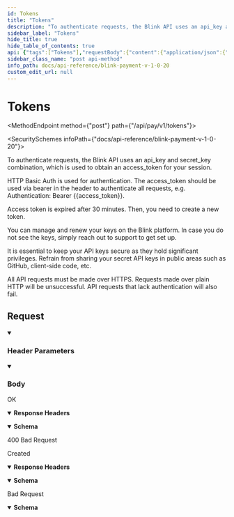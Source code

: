 ```yaml
---
id: Tokens
title: "Tokens"
description: "To authenticate requests, the Blink API uses an api_key and secret_key combination, which is used to obtain an access_token for your session."
sidebar_label: "Tokens"
hide_title: true
hide_table_of_contents: true
api: {"tags":["Tokens"],"requestBody":{"content":{"application/json":{"schema":{"type":"object","x-examples":{"Example 1":{"api_key":"{{api_key}}","secret_key":"{{secret_key}}","payment_api_status":true,"send_blink_receipt":true,"address_postcode_required":true,"enable_moto_payments":true,"card_layout":"single-line"}},"properties":{"api_key":{"type":"string","description":"256 alpha numeric, obtained through the Blink platform. \n"},"secret_key":{"type":"string","description":"256 alpha numeric, obtained through the Blink platform. \n"},"payment_api_status":{"type":"boolean","description":"To enable payment API , value should be set to true. This field is optional. If not passed, default value is true.\n\n- true\n- false\n"},"send_blink_receipt":{"type":"boolean","description":"To enable Blink receipt feature after any transaction , value should be set to true. This field is optional. If not passed, default value is false.\n\n- true\n- false"},"address_postcode_required":{"type":"boolean","description":"To fetch address and postcode details of any user for any transaction , value should be set to true. This field is optional. If not passed, default value is false.\n\n- true\n- false"},"enable_moto_payments":{"type":"boolean","description":"To enable MOTO payment feature for any transaction , value should be set to true. This field is optional. If not passed, default value is false.\n\n- true\n- false"}},"required":["api_key","secret_key"]},"examples":{"Example 1":{"value":{"api_key":"49f98f211008be298aaa244...","secret_key":"44b51da04a1ff0caa73afd...","payment_api_status":true,"send_blink_receipt":true,"address_postcode_required":true,"enable_moto_payments":true}}}},"application/xml":{"schema":{"type":"object","properties":{}}}},"description":""},"responses":{"200":{"description":"OK","headers":{},"content":{"application/json":{"schema":{"type":"object","x-examples":{"Example 1":{"access_token":"eyJ0eXAiOiJKV1QiLCJhbGciOiJIUzI1NiJ9.eyJtZXJjaGFudF9pZCI6NDM5OCwic2VjcmV0X2tleSI6IjYzMTBlNDhiZGQwZTQzODE0NTlhNjJiNDZkMmM0ZmQ2ZThhYjY1YTJhNGQ1MjA1YzZjM2RkZWJmYmJhZWJiZjgiLCJleHAiOjE2OTE1NzYyNDJ9.2x7nhth9SBKN_9rGCXppGO5Soqbf8PvJS_4MEAQP4Kk","expired_on":"2023-08-09T11:17:22Z","payment_types":["credit-card","open-banking"],"currency":"GBP","payment_api_status":true,"send_blink_receipt":true,"enable_moto_payments":true,"address_postcode_required":true}},"properties":{"access_token":{"type":"string"},"expired_on":{"type":"string"},"payment_types":{"type":"array","items":{"type":"string"}},"currency":{"type":"string"},"payment_api_status":{"type":"boolean"},"send_blink_receipt":{"type":"boolean"},"address_postcode_required":{"type":"boolean"},"enable_moto_payments":{"type":"boolean"}}},"examples":{"example-0":{"summary":"400 Bad Request","value":{"access_token":"eyJ0eXAiOiJKV1QiLCJhbG...","expired_on":"2023-01-01T12:00:00Z","payment_types":["credit-card","open-banking","direct-debit"],"currency":"GBP","payment_api_status":true,"send_blink_receipt":true,"address_postcode_required":true,"enable_moto_payments":true}}}}}},"201":{"description":"Created","headers":{},"content":{"application/json":{"schema":{"type":"object","properties":{"access_token":{"type":"string"},"expired_on":{"type":"string"},"payment_types":{"type":"array","items":{"type":"string"}},"currency":{"type":"string"},"payment_api_status":{"type":"boolean"},"send_blink_receipt":{"type":"boolean"},"address_postcode_required":{"type":"boolean"},"enable_moto_payments":{"type":"boolean"}},"x-examples":{"Example 1":{"access_token":"eyJ0eXAiOiJKV1QiLCJhbG...","expired_on":"2023-01-01T12:00:00Z","payment_types":["credit-card","open-banking","direct-debit"],"currency":"GBP","payment_api_status":true,"send_blink_receipt":true,"address_postcode_required":true,"enable_moto_payments":true}}},"example":{"access_token":"eyJ0eXAiOiJKV1QiLCJhbGciOiJIUzI1NiJ9.eyJtZXJjaGFudF9pZCI6NDM5OCwic2VjcmV0X2tleSI6IjYzMTBlNDhiZGQwZTQzODE0NTlhNjJiNDZkMmM0ZmQ2ZThhYjY1YTJhNGQ1MjA1YzZjM2RkZWJmYmJhZWJiZjgiLCJleHAiOjE2OTE1NzYyNDJ9.2x7nhth9SBKN_9rGCXppGO5Soqbf8PvJS_4MEAQP4Kk","expired_on":"2023-08-09T11:17:22Z","payment_types":["credit-card","open-banking"],"currency":"GBP","payment_api_status":true,"send_blink_receipt":true,"enable_moto_payments":true,"address_postcode_required":true}}}},"400":{"description":"Bad Request","content":{"application/json":{"schema":{"type":"object","properties":{"access_token":{"type":"string"},"expired_on":{"type":"string"},"payment_types":{"type":"array","items":{"type":"string"}},"currency":{"type":"string"},"send_blink_receipt":{"type":"string"}},"x-examples":{"Example 1":{"access_token":"ffaabb123456789012ffaabb123456789012...","expired_on":"2023-02-15T07:19:27Z","payment_types":["credit-card","open-banking","direct-debit"],"currency":"GBP","send_blink_receipt":"No"}}}}}}},"description":"To authenticate requests, the Blink API uses an api_key and secret_key combination, which is used to obtain an access_token for your session.\n\nHTTP Basic Auth is used for authentication. The access_token should be used via bearer in the header to authenticate all requests, e.g. Authentication: Bearer {{access_token}}.\n\nAccess token is expired after 30 minutes. Then, you need to create a new token.\n\nYou can manage and renew your keys on the Blink platform. In case you do not see the keys, simply reach out to support to get set up.\n\nIt is essential to keep your API keys secure as they hold significant privileges. Refrain from sharing your secret API keys in public areas such as GitHub, client-side code, etc.\n\nAll API requests must be made over HTTPS. Requests made over plain HTTP will be unsuccessful. API requests that lack authentication will also fail.","parameters":[{"schema":{"type":"string"},"in":"header","name":"Content-Type","description":"application/json"}],"operationId":"Tokens","method":"post","path":"/api/pay/v1/Tokens","servers":[{"url":"https://secure.blinkpayment.co.uk"},{"url":"https://gateway2.blinkpayment.co.uk"}],"jsonRequestBodyExample":{"api_key":"string","secret_key":"string","payment_api_status":true,"send_blink_receipt":true,"address_postcode_required":true,"enable_moto_payments":true},"info":{"title":"Blink Payment v1.0.20","description":"Blink Payment API Docs","version":"1.0.0","contact":{"name":"Blink Payment","email":"developers@blinkpayment.co.uk","url":"blinkpayment.co.uk"},"license":{"name":"MIT License","url":"https://opensource.org/licenses/MIT"}},"postman":{"name":"Tokens","description":{"content":"To authenticate requests, the Blink API uses an api_key and secret_key combination, which is used to obtain an access_token for your session.\n\nHTTP Basic Auth is used for authentication. The access_token should be used via bearer in the header to authenticate all requests, e.g. Authentication: Bearer {{access_token}}.\n\nAccess token is expired after 30 minutes. Then, you need to create a new token.\n\nYou can manage and renew your keys on the Blink platform. In case you do not see the keys, simply reach out to support to get set up.\n\nIt is essential to keep your API keys secure as they hold significant privileges. Refrain from sharing your secret API keys in public areas such as GitHub, client-side code, etc.\n\nAll API requests must be made over HTTPS. Requests made over plain HTTP will be unsuccessful. API requests that lack authentication will also fail.","type":"text/plain"},"url":{"path":["api","pay","v1","Tokens"],"host":["{{baseUrl}}"],"query":[],"variable":[]},"header":[{"key":"Content-Type","value":"application/json"},{"key":"Accept","value":"application/json"}],"method":"POST","body":{"mode":"raw","raw":"\"\"","options":{"raw":{"language":"json"}}}}}
sidebar_class_name: "post api-method"
info_path: docs/api-reference/blink-payment-v-1-0-20
custom_edit_url: null
---
```



<h1 className={"openapi__heading"}>Tokens</h1>

<MethodEndpoint method={"post"} path={"/api/pay/v1/tokens"}></MethodEndpoint>

<SecuritySchemes infoPath={"docs/api-reference/blink-payment-v-1-0-20"}></SecuritySchemes>



To authenticate requests, the Blink API uses an api_key and secret_key combination, which is used to obtain an access_token for your session.

HTTP Basic Auth is used for authentication. The access_token should be used via bearer in the header to authenticate all requests, e.g. Authentication: Bearer {{access_token}}.

Access token is expired after 30 minutes. Then, you need to create a new token.

You can manage and renew your keys on the Blink platform. In case you do not see the keys, simply reach out to support to get set up.

It is essential to keep your API keys secure as they hold significant privileges. Refrain from sharing your secret API keys in public areas such as GitHub, client-side code, etc.

All API requests must be made over HTTPS. Requests made over plain HTTP will be unsuccessful. API requests that lack authentication will also fail.

## Request

<details style={{"marginBottom":"1rem"}} className={"openapi-markdown__details"} data-collapsed={false} open={true}><summary style={{}}><h3 className={"openapi-markdown__details-summary-header-params"}>Header Parameters</h3></summary><div><ul><ParamsItem className={"paramsItem"} param={{"schema":{"type":"string"},"in":"header","name":"Content-Type","description":"application/json"}}></ParamsItem></ul></div></details><MimeTabs className={"openapi-tabs__mime"} schemaType={"request"}><TabItem label={"application/json"} value={"application/json"}><details style={{}} className={"openapi-markdown__details mime"} data-collapsed={false} open={true}><summary style={{}} className={"openapi-markdown__details-summary-mime"}><h3 className={"openapi-markdown__details-summary-header-body"}>Body</h3></summary><div style={{"textAlign":"left","marginLeft":"1rem"}}></div><ul style={{"marginLeft":"1rem"}}><SchemaItem collapsible={false} name={"api_key"} required={true} schemaName={"string"} qualifierMessage={undefined} schema={{"type":"string","description":"256 alpha numeric, obtained through the Blink platform. \n"}}></SchemaItem><SchemaItem collapsible={false} name={"secret_key"} required={true} schemaName={"string"} qualifierMessage={undefined} schema={{"type":"string","description":"256 alpha numeric, obtained through the Blink platform. \n"}}></SchemaItem><SchemaItem collapsible={false} name={"payment_api_status"} required={false} schemaName={"boolean"} qualifierMessage={undefined} schema={{"type":"boolean","description":"To enable payment API , value should be set to true. This field is optional. If not passed, default value is true.\n\n- true\n- false\n"}}></SchemaItem><SchemaItem collapsible={false} name={"send_blink_receipt"} required={false} schemaName={"boolean"} qualifierMessage={undefined} schema={{"type":"boolean","description":"To enable Blink receipt feature after any transaction , value should be set to true. This field is optional. If not passed, default value is false.\n\n- true\n- false"}}></SchemaItem><SchemaItem collapsible={false} name={"address_postcode_required"} required={false} schemaName={"boolean"} qualifierMessage={undefined} schema={{"type":"boolean","description":"To fetch address and postcode details of any user for any transaction , value should be set to true. This field is optional. If not passed, default value is false.\n\n- true\n- false"}}></SchemaItem><SchemaItem collapsible={false} name={"enable_moto_payments"} required={false} schemaName={"boolean"} qualifierMessage={undefined} schema={{"type":"boolean","description":"To enable MOTO payment feature for any transaction , value should be set to true. This field is optional. If not passed, default value is false.\n\n- true\n- false"}}></SchemaItem></ul></details></TabItem></MimeTabs><div><div><ApiTabs><TabItem label={"200"} value={"200"}><div>

OK

</div><details style={{"textAlign":"left","marginBottom":"1rem"}} className={"openapi-markdown__details"} data-collaposed={true} open={false}><summary style={{}}><strong>Response Headers</strong></summary><ul style={{"marginLeft":"1rem"}}></ul></details><div><MimeTabs className={"openapi-tabs__mime"} schemaType={"response"}><TabItem label={"application/json"} value={"application/json"}><SchemaTabs className={"openapi-tabs__schema"}><TabItem label={"Schema"} value={"Schema"}><details style={{}} className={"openapi-markdown__details response"} data-collapsed={false} open={true}><summary style={{}} className={"openapi-markdown__details-summary-response"}><strong>Schema</strong></summary><div style={{"textAlign":"left","marginLeft":"1rem"}}></div><ul style={{"marginLeft":"1rem"}}><SchemaItem collapsible={false} name={"access_token"} required={false} schemaName={"string"} qualifierMessage={undefined} schema={{"type":"string"}}></SchemaItem><SchemaItem collapsible={false} name={"expired_on"} required={false} schemaName={"string"} qualifierMessage={undefined} schema={{"type":"string"}}></SchemaItem><SchemaItem collapsible={false} name={"payment_types"} required={false} schemaName={"string[]"} qualifierMessage={undefined} schema={{"type":"array","items":{"type":"string"}}}></SchemaItem><SchemaItem collapsible={false} name={"currency"} required={false} schemaName={"string"} qualifierMessage={undefined} schema={{"type":"string"}}></SchemaItem><SchemaItem collapsible={false} name={"payment_api_status"} required={false} schemaName={"boolean"} qualifierMessage={undefined} schema={{"type":"boolean"}}></SchemaItem><SchemaItem collapsible={false} name={"send_blink_receipt"} required={false} schemaName={"boolean"} qualifierMessage={undefined} schema={{"type":"boolean"}}></SchemaItem><SchemaItem collapsible={false} name={"address_postcode_required"} required={false} schemaName={"boolean"} qualifierMessage={undefined} schema={{"type":"boolean"}}></SchemaItem><SchemaItem collapsible={false} name={"enable_moto_payments"} required={false} schemaName={"boolean"} qualifierMessage={undefined} schema={{"type":"boolean"}}></SchemaItem></ul></details></TabItem><TabItem label={"Example (from schema)"} value={"Example (from schema)"}><ResponseSamples responseExample={"{\n  \"access_token\": \"string\",\n  \"expired_on\": \"string\",\n  \"payment_types\": [\n    \"string\"\n  ],\n  \"currency\": \"string\",\n  \"payment_api_status\": true,\n  \"send_blink_receipt\": true,\n  \"address_postcode_required\": true,\n  \"enable_moto_payments\": true\n}"} language={"json"}></ResponseSamples></TabItem><TabItem label={"example-0"} value={"example-0"}><p> 400 Bad Request</p><ResponseSamples responseExample={"{\n  \"access_token\": \"eyJ0eXAiOiJKV1QiLCJhbG...\",\n  \"expired_on\": \"2023-01-01T12:00:00Z\",\n  \"payment_types\": [\n    \"credit-card\",\n    \"open-banking\",\n    \"direct-debit\"\n  ],\n  \"currency\": \"GBP\",\n  \"payment_api_status\": true,\n  \"send_blink_receipt\": true,\n  \"address_postcode_required\": true,\n  \"enable_moto_payments\": true\n}"} language={"json"}></ResponseSamples></TabItem></SchemaTabs></TabItem></MimeTabs></div></TabItem><TabItem label={"201"} value={"201"}><div>

Created

</div><details style={{"textAlign":"left","marginBottom":"1rem"}} className={"openapi-markdown__details"} data-collaposed={true} open={false}><summary style={{}}><strong>Response Headers</strong></summary><ul style={{"marginLeft":"1rem"}}></ul></details><div><MimeTabs className={"openapi-tabs__mime"} schemaType={"response"}><TabItem label={"application/json"} value={"application/json"}><SchemaTabs className={"openapi-tabs__schema"}><TabItem label={"Schema"} value={"Schema"}><details style={{}} className={"openapi-markdown__details response"} data-collapsed={false} open={true}><summary style={{}} className={"openapi-markdown__details-summary-response"}><strong>Schema</strong></summary><div style={{"textAlign":"left","marginLeft":"1rem"}}></div><ul style={{"marginLeft":"1rem"}}><SchemaItem collapsible={false} name={"access_token"} required={false} schemaName={"string"} qualifierMessage={undefined} schema={{"type":"string"}}></SchemaItem><SchemaItem collapsible={false} name={"expired_on"} required={false} schemaName={"string"} qualifierMessage={undefined} schema={{"type":"string"}}></SchemaItem><SchemaItem collapsible={false} name={"payment_types"} required={false} schemaName={"string[]"} qualifierMessage={undefined} schema={{"type":"array","items":{"type":"string"}}}></SchemaItem><SchemaItem collapsible={false} name={"currency"} required={false} schemaName={"string"} qualifierMessage={undefined} schema={{"type":"string"}}></SchemaItem><SchemaItem collapsible={false} name={"payment_api_status"} required={false} schemaName={"boolean"} qualifierMessage={undefined} schema={{"type":"boolean"}}></SchemaItem><SchemaItem collapsible={false} name={"send_blink_receipt"} required={false} schemaName={"boolean"} qualifierMessage={undefined} schema={{"type":"boolean"}}></SchemaItem><SchemaItem collapsible={false} name={"address_postcode_required"} required={false} schemaName={"boolean"} qualifierMessage={undefined} schema={{"type":"boolean"}}></SchemaItem><SchemaItem collapsible={false} name={"enable_moto_payments"} required={false} schemaName={"boolean"} qualifierMessage={undefined} schema={{"type":"boolean"}}></SchemaItem></ul></details></TabItem><TabItem label={"Example (from schema)"} value={"Example (from schema)"}><ResponseSamples responseExample={"{\n  \"access_token\": \"string\",\n  \"expired_on\": \"string\",\n  \"payment_types\": [\n    \"string\"\n  ],\n  \"currency\": \"string\",\n  \"payment_api_status\": true,\n  \"send_blink_receipt\": true,\n  \"address_postcode_required\": true,\n  \"enable_moto_payments\": true\n}"} language={"json"}></ResponseSamples></TabItem><TabItem label={"Example"} value={"Example"}><ResponseSamples responseExample={"{\n  \"access_token\": \"eyJ0eXAiOiJKV1QiLCJhbGciOiJIUzI1NiJ9.eyJtZXJjaGFudF9pZCI6NDM5OCwic2VjcmV0X2tleSI6IjYzMTBlNDhiZGQwZTQzODE0NTlhNjJiNDZkMmM0ZmQ2ZThhYjY1YTJhNGQ1MjA1YzZjM2RkZWJmYmJhZWJiZjgiLCJleHAiOjE2OTE1NzYyNDJ9.2x7nhth9SBKN_9rGCXppGO5Soqbf8PvJS_4MEAQP4Kk\",\n  \"expired_on\": \"2023-08-09T11:17:22Z\",\n  \"payment_types\": [\n    \"credit-card\",\n    \"open-banking\"\n  ],\n  \"currency\": \"GBP\",\n  \"payment_api_status\": true,\n  \"send_blink_receipt\": true,\n  \"enable_moto_payments\": true,\n  \"address_postcode_required\": true\n}"} language={"json"}></ResponseSamples></TabItem></SchemaTabs></TabItem></MimeTabs></div></TabItem><TabItem label={"400"} value={"400"}><div>

Bad Request

</div><div><MimeTabs className={"openapi-tabs__mime"} schemaType={"response"}><TabItem label={"application/json"} value={"application/json"}><SchemaTabs className={"openapi-tabs__schema"}><TabItem label={"Schema"} value={"Schema"}><details style={{}} className={"openapi-markdown__details response"} data-collapsed={false} open={true}><summary style={{}} className={"openapi-markdown__details-summary-response"}><strong>Schema</strong></summary><div style={{"textAlign":"left","marginLeft":"1rem"}}></div><ul style={{"marginLeft":"1rem"}}><SchemaItem collapsible={false} name={"access_token"} required={false} schemaName={"string"} qualifierMessage={undefined} schema={{"type":"string"}}></SchemaItem><SchemaItem collapsible={false} name={"expired_on"} required={false} schemaName={"string"} qualifierMessage={undefined} schema={{"type":"string"}}></SchemaItem><SchemaItem collapsible={false} name={"payment_types"} required={false} schemaName={"string[]"} qualifierMessage={undefined} schema={{"type":"array","items":{"type":"string"}}}></SchemaItem><SchemaItem collapsible={false} name={"currency"} required={false} schemaName={"string"} qualifierMessage={undefined} schema={{"type":"string"}}></SchemaItem><SchemaItem collapsible={false} name={"send_blink_receipt"} required={false} schemaName={"string"} qualifierMessage={undefined} schema={{"type":"string"}}></SchemaItem></ul></details></TabItem><TabItem label={"Example (from schema)"} value={"Example (from schema)"}><ResponseSamples responseExample={"{\n  \"access_token\": \"string\",\n  \"expired_on\": \"string\",\n  \"payment_types\": [\n    \"string\"\n  ],\n  \"currency\": \"string\",\n  \"send_blink_receipt\": \"string\"\n}"} language={"json"}></ResponseSamples></TabItem></SchemaTabs></TabItem></MimeTabs></div></TabItem></ApiTabs></div></div>
      